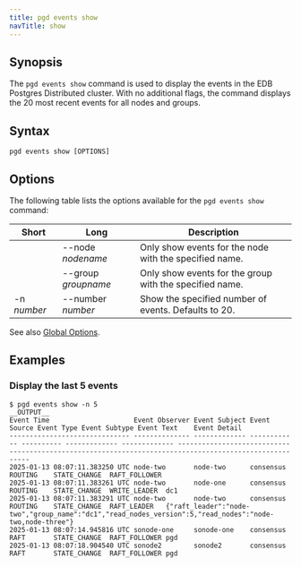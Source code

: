 ```yaml
---
title: pgd events show
navTitle: show
---
```


## Synopsis

The `pgd events show` command is used to display the events in the EDB Postgres Distributed cluster. With no additional flags, the command displays the 20 most recent events for all nodes and groups.

## Syntax

```plaintext
pgd events show [OPTIONS]
```

## Options

The following table lists the options available for the `pgd events show` command:

| Short       | Long                | Description                                             |
|-------------|---------------------|---------------------------------------------------------|
|             | --node _nodename_   | Only show events for the node with the specified name.  |
|             | --group _groupname_ | Only show events for the group with the specified name. |
| -n _number_ | --number _number_   | Show the specified number of events. Defaults to 20.    |

See also [Global Options](../index#global-options).

## Examples

### Display the last 5 events

```shell
$ pgd events show -n 5
__OUTPUT__
Event Time                     Event Observer Event Subject Event Source Event Type Event Subtype Event Text    Event Detail
------------------------------ -------------- ------------- ------------ ---------- ------------- ------------- -------------------------------------------------------------------------------------------------------
2025-01-13 08:07:11.383250 UTC node-two       node-two      consensus    ROUTING    STATE_CHANGE  RAFT_FOLLOWER
2025-01-13 08:07:11.383261 UTC node-two       node-one      consensus    ROUTING    STATE_CHANGE  WRITE_LEADER  dc1
2025-01-13 08:07:11.383291 UTC node-two       node-two      consensus    ROUTING    STATE_CHANGE  RAFT_LEADER   {"raft_leader":"node-two","group_name":"dc1","read_nodes_version":5,"read_nodes":"node-two,node-three"}
2025-01-13 08:07:14.945816 UTC sonode-one     sonode-one    consensus    RAFT       STATE_CHANGE  RAFT_FOLLOWER pgd
2025-01-13 08:07:18.904540 UTC sonode2        sonode2       consensus    RAFT       STATE_CHANGE  RAFT_FOLLOWER pgd
```
